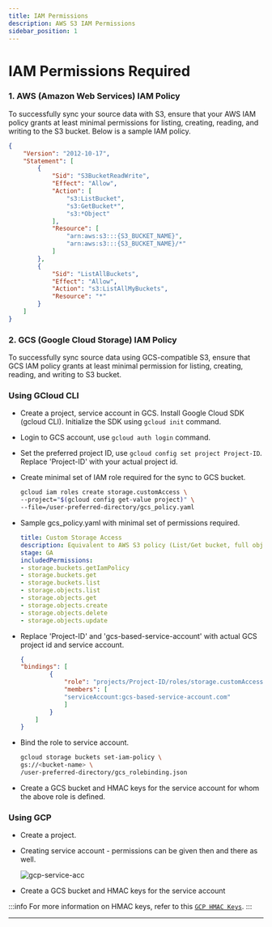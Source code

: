```yaml
---
title: IAM Permissions
description: AWS S3 IAM Permissions
sidebar_position: 1
---
```



# IAM Permissions Required

### 1. AWS (Amazon Web Services) IAM Policy 

To successfully sync your source data with S3, ensure that your AWS IAM policy grants at least minimal permissions for listing, creating, reading, and writing to the S3 bucket. Below is a sample IAM policy.

```json
{
    "Version": "2012-10-17",
    "Statement": [
        {
            "Sid": "S3BucketReadWrite",
            "Effect": "Allow",
            "Action": [
                "s3:ListBucket",
                "s3:GetBucket*",
                "s3:*Object"
            ],
            "Resource": [
                "arn:aws:s3:::{S3_BUCKET_NAME}",
                "arn:aws:s3:::{S3_BUCKET_NAME}/*"
            ]
        },
        {
            "Sid": "ListAllBuckets",
            "Effect": "Allow",
            "Action": "s3:ListAllMyBuckets",
            "Resource": "*"
        }
    ]
}
```

### 2. GCS (Google Cloud Storage) IAM Policy 

To successfully sync source data using GCS-compatible S3, ensure that GCS IAM policy grants at least minimal permission for listing, creating, reading, and writing to S3 bucket.

### Using GCloud CLI
- Create a project, service account in GCS. Install Google Cloud SDK (gcloud CLI). Initialize the SDK using `gcloud init` command.
- Login to GCS account, use `gcloud auth login` command.
- Set the preferred project ID, use `gcloud config set project Project-ID`. Replace 'Project-ID' with your actual project id.
- Create minimal set of IAM role required for the sync to GCS bucket. 
    ```bash
    gcloud iam roles create storage.customAccess \
    --project="$(gcloud config get-value project)" \
    --file=/user-preferred-directory/gcs_policy.yaml
    ```
- Sample gcs_policy.yaml with minimal set of permissions required.
    ```yaml title="gcs_policy.yaml"
    title: Custom Storage Access
    description: Equivalent to AWS S3 policy (List/Get bucket, full object access, list all buckets)
    stage: GA
    includedPermissions:
    - storage.buckets.getIamPolicy
    - storage.buckets.get
    - storage.buckets.list
    - storage.objects.list
    - storage.objects.get
    - storage.objects.create
    - storage.objects.delete
    - storage.objects.update
    ```

- Replace 'Project-ID' and 'gcs-based-service-account' with actual GCS project id and service account.
    ```json title="gcs_rolebinding.json"
    {
    "bindings": [
            {
                "role": "projects/Project-ID/roles/storage.customAccess",
                "members": [
                "serviceAccount:gcs-based-service-account.com"
                ]
            }
        ]
    }
    ```

- Bind the role to service account.
    ```bash
    gcloud storage buckets set-iam-policy \
    gs://<bucket-name> \
    /user-preferred-directory/gcs_rolebinding.json
    ```

- Create a GCS bucket and HMAC keys for the service account for whom the above role is defined. 
    
### Using GCP
- Create a project.
- Creating service account - permissions can be given then and there as well.

  ![gcp-service-acc](/img/docs/s3/GCS-service-acc.png)
- Create a GCS bucket and HMAC keys for the service account

:::info
For more information on HMAC keys, refer to this [`GCP HMAC Keys`](/docs/writers/parquet/config?olake-s3=OLake-UI#creation-of-hmac-keys).
:::

---